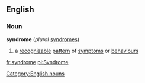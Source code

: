 ==English==
===Noun===
[[Category:English nouns]]
'''syndrome''' (''plural'' [[syndromes]])
#a [[recognizable]] [[pattern]] of [[symptom]]s or [[behaviour]]s

[[fr:syndrome]]
[[pl:Syndrome]]